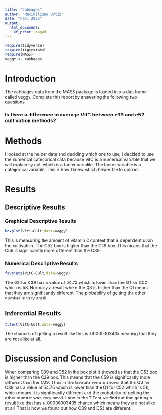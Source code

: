 ```yaml
---
title: "Cabbages"
author: "Maximiliano Ortiz"
date: "Fall 2025"
output:
  html_document:
    df_print: paged
---
```


```r
require(tidyverse)
require(tigerstats)
require(MASS)
veggy <- cabbages
```

# Introduction

<!--In this section you explain what you are trying to show.  Where did the data come from?  What is the research or other question you are trying to answer?!-->
 The cabbages data from the MASS package is loaded into a dataframe called veggy. Complete this report by answering the following two questions  
 
### Is there a difference in average VitC between c39 and c52 cultivation methods?  

# Methods

<!--Decide on your methods:  use "variable analysis" or other appropriate descriptors.  Make sure to choose at least one graphical method and at least one numerical method.!-->

I looked at the helper date and deciding which one to use, I decided to use the numerical categorical data because VitC is a numerical variable that we will explain by cult which is a factor variable. The factor variable is a categorical variable. This is how I knew which helper file to upload.   

# Results

<!--Divide this section into two sub-sections:  One for your descriptive  results and one for your inferential results.!-->

## Descriptive Results

### Graphical Descriptive Results

<!--Graphical results here.  Make sure to show your code.  Provide appropriate labels for axes, giving units if possible, and provide a good title for the graph, too.  Use the graphical results to describe the patterns if any that exist in the data as focused toward the research question!-->

```r
boxplot(VitC~Cult,data=veggy)
```

This is measuring the amount of vitamin C content that is dependent upon the cultivation. The C52 box is higher than the C39 box. This means that the C59 is significantly more different than the C39.    

### Numerical Descriptive Results

<!--Numerical results go here. Use the numerical results to describe the patterns if any that exist in the data as focused toward the research question!-->

```r
favstats(VitC~Cult,data=veggy)
```

The Q3 for C39 has a value of 54.75 which is lower than the Q1 for C52 which is 58. Normally a result where the Q3 is higher than the Q1 means that they are significantly different. The probability of getting the other number is very small. 

## Inferential Results

<!--State hypothesis clearly.  Make sure your discussion of the inferential test covers all the aspects that the test output produces, such as test statistic, p-value etc.  Make a decision about the null hypothesis, explain the assumptions on which the selected test/procedure was based, and why the chosen procedure satisfys the assumptions and is appropriate to answer the research question!-->

```r
t.test(VitC~Cult,data=veggy)
```

The chances of getting a result like this is .00000003405 meaning that they are not alike at all. 

# Discussion and Conclusion

<!--Discussion and conclusion here.  If you found a relationship be sure to consider whether the relationship occurs because one of the variavbles causes the other, or whether they perhasps are related for some other reason.  Watch the chapter 6 videos from the GeorgeTown videos collection.!-->

When comparing C39 and C52 in the box plot it showed us that the C52 box is higher than the C39 box. This means that the C59 is significantly more different than the C39. Then in the favstats we are shown that the Q3 for C39 has a value of 54.75 which is lower than the Q1 for C52 which is 58, which means it is significantly different and the probability of getting the other number was very small. Later in the T.Test we find out that getting a result like that has a .00000003405 chance which means they are not alike at all. That is how we found out how C39 and C52 are different. 
